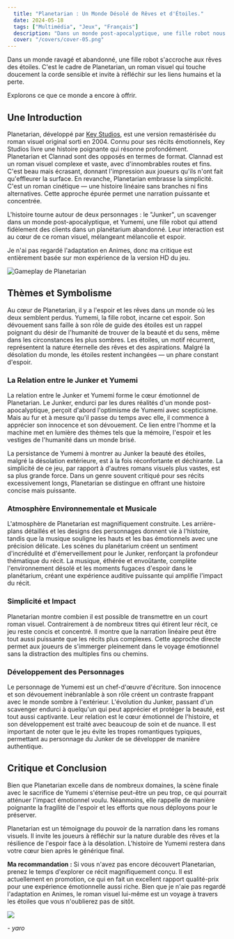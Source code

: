 ```yaml
---
  title: "Planetarian : Un Monde Désolé de Rêves et d'Étoiles."
  date: 2024-05-18
  tags: ["Multimédia", "Jeux", "Français"]
  description: "Dans un monde post-apocalyptique, une fille robot nous guide à travers les rêves des étoiles. Aujourd'hui, plongeons dans Planetarian."
  cover: "/covers/cover-05.png"
---
```



<YouTube id="04LZQ3DQer8" />

Dans un monde ravagé et abandonné, une fille robot s'accroche aux rêves des étoiles. C'est le cadre de Planetarian, un roman visuel qui touche doucement la corde sensible et invite à réfléchir sur les liens humains et la perte.

Explorons ce que ce monde a encore à offrir.

## Une Introduction

Planetarian, développé par [Key Studios](https://fr.wikipedia.org/wiki/Key_(studio)), est une version remastérisée du roman visuel original sorti en 2004. Connu pour ses récits émotionnels, Key Studios livre une histoire poignante qui résonne profondément.
<br />
Planetarian et Clannad sont des opposés en termes de format. Clannad est un roman visuel complexe et vaste, avec d'innombrables routes et fins. C'est beau mais écrasant, donnant l'impression aux joueurs qu'ils n'ont fait qu'effleurer la surface. En revanche, Planetarian embrasse la simplicité. C'est un roman cinétique — une histoire linéaire sans branches ni fins alternatives. Cette approche épurée permet une narration puissante et concentrée.

L'histoire tourne autour de deux personnages : le "Junker", un scavenger dans un monde post-apocalyptique, et Yumemi, une fille robot qui attend fidèlement des clients dans un planétarium abandonné. Leur interaction est au cœur de ce roman visuel, mélangeant mélancolie et espoir.

Je n'ai pas regardé l'adaptation en Animes, donc ma critique est entièrement basée sur mon expérience de la version HD du jeu.

![Gameplay de Planetarian](https://media.moddb.com/images/games/1/59/58349/planet_p.jpg)

## Thèmes et Symbolisme

Au cœur de Planetarian, il y a l'espoir et les rêves dans un monde où les deux semblent perdus. Yumemi, la fille robot, incarne cet espoir. Son dévouement sans faille à son rôle de guide des étoiles est un rappel poignant du désir de l'humanité de trouver de la beauté et du sens, même dans les circonstances les plus sombres. Les étoiles, un motif récurrent, représentent la nature éternelle des rêves et des aspirations. Malgré la désolation du monde, les étoiles restent inchangées — un phare constant d'espoir.
<br />
### La Relation entre le Junker et Yumemi

La relation entre le Junker et Yumemi forme le cœur émotionnel de Planetarian. Le Junker, endurci par les dures réalités d'un monde post-apocalyptique, perçoit d'abord l'optimisme de Yumemi avec scepticisme. Mais au fur et à mesure qu'il passe du temps avec elle, il commence à apprécier son innocence et son dévouement. Ce lien entre l'homme et la machine met en lumière des thèmes tels que la mémoire, l'espoir et les vestiges de l'humanité dans un monde brisé.

La persistance de Yumemi à montrer au Junker la beauté des étoiles, malgré la désolation extérieure, est à la fois réconfortante et déchirante. La simplicité de ce jeu, par rapport à d'autres romans visuels plus vastes, est sa plus grande force. Dans un genre souvent critiqué pour ses récits excessivement longs, Planetarian se distingue en offrant une histoire concise mais puissante.

### Atmosphère Environnementale et Musicale

L'atmosphère de Planetarian est magnifiquement construite. Les arrière-plans détaillés et les designs des personnages donnent vie à l'histoire, tandis que la musique souligne les hauts et les bas émotionnels avec une précision délicate. Les scènes du planétarium créent un sentiment d'incrédulité et d'émerveillement pour le Junker, renforçant la profondeur thématique du récit. La musique, éthérée et envoûtante, complète l'environnement désolé et les moments fugaces d'espoir dans le planétarium, créant une expérience auditive puissante qui amplifie l'impact du récit.

### Simplicité et Impact

Planetarian montre combien il est possible de transmettre en un court roman visuel. Contrairement à de nombreux titres qui étirent leur récit, ce jeu reste concis et concentré. Il montre que la narration linéaire peut être tout aussi puissante que les récits plus complexes. Cette approche directe permet aux joueurs de s'immerger pleinement dans le voyage émotionnel sans la distraction des multiples fins ou chemins.

### Développement des Personnages

Le personnage de Yumemi est un chef-d'œuvre d'écriture. Son innocence et son dévouement inébranlable à son rôle créent un contraste frappant avec le monde sombre à l'extérieur. L'évolution du Junker, passant d'un scavenger endurci à quelqu'un qui peut apprécier et protéger la beauté, est tout aussi captivante. Leur relation est le cœur émotionnel de l'histoire, et son développement est traité avec beaucoup de soin et de nuance. Il est important de noter que le jeu évite les tropes romantiques typiques, permettant au personnage du Junker de se développer de manière authentique.

## Critique et Conclusion

Bien que Planetarian excelle dans de nombreux domaines, la scène finale avec le sacrifice de Yumemi s'éternise peut-être un peu trop, ce qui pourrait atténuer l'impact émotionnel voulu. Néanmoins, elle rappelle de manière poignante la fragilité de l'espoir et les efforts que nous déployons pour le préserver.

Planetarian est un témoignage du pouvoir de la narration dans les romans visuels. Il invite les joueurs à réfléchir sur la nature durable des rêves et la résilience de l'espoir face à la désolation. L'histoire de Yumemi restera dans votre cœur bien après le générique final.

**Ma recommandation :** Si vous n'avez pas encore découvert Planetarian, prenez le temps d'explorer ce récit magnifiquement conçu. Il est actuellement en promotion, ce qui en fait un excellent rapport qualité-prix pour une expérience émotionnelle aussi riche. Bien que je n'aie pas regardé l'adaptation en Animes, le roman visuel lui-même est un voyage à travers les étoiles que vous n'oublierez pas de sitôt.

![](https://64.media.tumblr.com/31237b88d9a151772e535ad46201aea7/tumblr_oabbljyWUx1t04leyo1_500.gif)

*- yaro*
